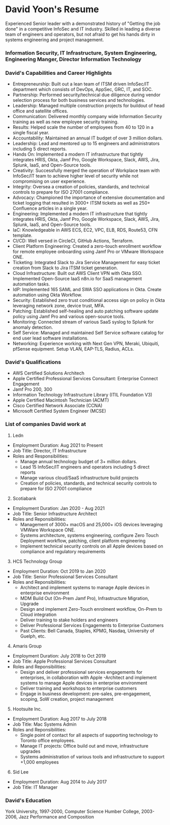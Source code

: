 # David Yoon's Resume
Experienced Senior leader with a demonstrated history of "Getting the job done" in a competitive InfoSec and IT industry. 
Skilled in leading a diverse team of engineers and operators, but not afraid to get his hands dirty in systems engineering and project management.

### Information Security, IT Infrastructure, System Engineering, Engineering Manger, Director Information Technology

### David's Capabilities and Career Highlights
- Entrepreneurship: Built out a lean team of ITSM driven InfoSec/IT department which consists of DevOps, AppSec, GRC, IT, and SOC.
- Partnership: Performed security/technical due diligence during vendor selection process for both business services and technologies.
- Leadership: Managed multiple construction projects for buildout of head office and satellite offices.
- Communication: Delivered monthly company wide Information Security training as well as new employee security training.
- Results: Helped scale the number of employees from 40 to 120 in a single fiscal year.
- Accountability: Maintained an annual IT budget of over 3 million dollars.
- Leadership: Lead and mentored up to 15 engineers and administrators including 5 direct reports.
- Hands On: Implemented a modern IT infrastructure that tightly integrates HRIS, Okta, Jamf Pro, Google Workspace, Slack, AWS, Jira, Splunk, IaaS, and Open-Source tools.
- Creativity: Successfully merged the operation of Workplace team with InfoSec/IT team to achieve higher level of security while not compromising on user experience.
- Integrity: Oversea a creation of policies, standards, and technical controls to prepare for ISO 27001 compliance.
- Advocacy: Championed the importance of extensive documentation and ticket logging that resulted in 3000+ ITSM tickets as well as 250+ Confluence articles in a single year.
- Engineering: Implemented a modern IT infrastructure that tightly integrates HRIS, Okta, Jamf Pro, Google Workspace, Slack, AWS, Jira, Splunk, IaaS, and Open-Source tools.
- IaC: Knowledgeable in AWS ECS, EC2, VPC, ELB, RDS, Route53, CFN template.
- CI/CD: Well versed in CircleCI, GitHub Actions, Terraform.
- Client Platform Engineering: Created a zero-touch enrollment workflow for remote employee onboarding using Jamf Pro or VMware Workspace ONE.
- Ticketing: Integrated Slack to Jira Service Management for easy ticket creation from Slack to Jira ITSM ticket generation.
- Cloud Infrastructure: Built out AWS Client VPN with Okta SSO. Implemented Open-Source IaaS n8n.io for SaaS management automation tasks.
- IdP: Implemented 165 SAML and SWA SSO applications in Okta. Create automation using Okta Workflow.
- Security: Established zero trust conditional access sign on policy in Okta leveraging network zone, device trust, MFA.
- Patching: Established self-healing and auto patching software update policy using Jamf Pro and various open-source tools.
- Monitoring: Connected stream of various SaaS syslog to Splunk for anomaly detection.
- Self Service: Managed and maintained Self Service software catalog for end user lead software installations.
- Networking: Experience working with Next Gen VPN, Meraki, Ubiquiti, pfSense equipment. Setup VLAN, EAP-TLS, Radius, ACLs.

### David's Qualifications
- AWS Certified Solutions Architech 
- Apple Certified Professional Services Consultant: Enterprise Connect Engagement
- Jamf Pro 200, 300
- Information Technology Infrastructure Library (ITIL Foundation V3)
- Apple Certified Macintosh Technician (ACMT)
- Cisco Certified Network Associate (CCNA)
- Microsoft Certified System Engineer (MCSE)

### List of companies David work at

1. Ledn
- Employment Duration: Aug 2021 to Present
- Job Title: Director, IT Infrastructure
- Roles and Responsibilities:
    - Manage annual technology budget of 3+ million dollars.
    - Lead 15 InfoSec/IT engineers and operators including 5 direct reports
    - Manage various cloud/SaaS infrastructure build projects
    - Creation of policies, standards, and technical security controls to prepare for ISO 27001 compliance

2. Scotiabank
- Employment Duration: Jan 2020 - Aug 2021
- Job Title: Senior Infrastructure Architect 
- Roles and Reponsibilities:
    - Management of 3000+ macOS and 25,000+ iOS devices leveraging VMWare Workspace ONE.
    - Systems architecture, systems engineering, configure Zero Touch Deployment workflow, patching, client platform engineering
    - Implement technical security controls on all Apple devices based on compliance and regulatory requirements 

3. HCS Technology Group
- Employment Duration: Oct 2019 to Jan 2020
- Job Title: Senior Professional Services Consultant
- Roles and Reponsibilities: 
    - Architect and implement systems to manage Apple devices in enterprise environment
    - MDM Build Out (On-Prem Jamf Pro), Infrastructure Migration, Upgrade
    - Design and implement Zero-Touch enrolment workflow, On-Prem to Cloud integration
    - Deliver training to stake holders and engineers
    - Deliver Professional Services Engagements to Enterprise Customers
    - Past Clients: Bell Canada, Staples, KPMG, Nasdaq, University of Guelph, etc.

4. Amaris Group
- Employment Duration: July 2018 to Oct 2019
- Job Title: Apple Professional Services Consultant 
- Roles and Reponsibilities:
    - Design and deliver professional services engagements for enterprises, in collaboration with Apple
    -Architect and implement systems to manage Apple devices in enterprise environment
    - Deliver training and workshops to enterprise customers
    - Engage in business development: pre-sales, pre-engagement, scoping, SoW creation, project management

5. Hootsuite Inc.
- Employment Duration: Aug 2017 to July 2018
- Job Title: Mac Systems Admin 
- Roles and Reponsibilities:
    - Single point of contact for all aspects of supporting technology to Toronto office employees.
    - Manage IT projects: Office build out and move, infrastructure upgrades
    - Systems administration of various tools and infrastructure to support +1,000 employees

6. Sid Lee
- Employment Duration: Aug 2014 to July 2017
- Job Title: IT Manager

### David's Education
York University, 1997-2000, Computer Science
Humber College, 2003-2006, Jazz Performance and Composition
